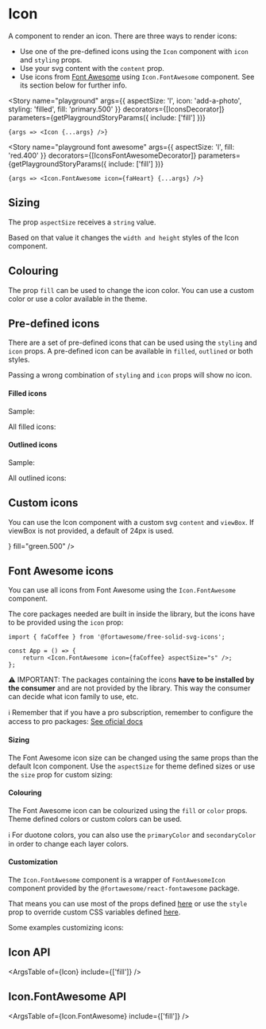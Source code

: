 


<Meta title="Components/Icon" component={Icon} />

# Icon

A component to render an icon. There are three ways to render icons:

- Use one of the pre-defined icons using the `Icon` component with `icon` and `styling` props.
- Use your svg content with the `content` prop.
- Use icons from [Font Awesome](https://fontawesome.com/icons) using `Icon.FontAwesome` component. See its section below for further info.

<Story
	name="playground"
	args={{
		aspectSize: 'l',
		icon: 'add-a-photo',
		styling: 'filled',
		fill: 'primary.500'
	}}
	decorators={[IconsDecorator]}
	parameters={getPlaygroundStoryParams({ include: ['fill'] })}
>
	{args => <Icon {...args} />}
</Story>

<Story
	name="playground font awesome"
	args={{
		aspectSize: 'l',
		fill: 'red.400'
	}}
	decorators={[IconsFontAwesomeDecorator]}
	parameters={getPlaygroundStoryParams({ include: ['fill'] })}
>
	{args => <Icon.FontAwesome icon={faHeart} {...args} />}
</Story>

## Sizing

The prop `aspectSize` receives a `string` value.

Based on that value it changes the `width and height` styles of the Icon component.

<Canvas>
	<Story name="s" decorators={[IconsDecorator]} parameters={getFixedStoryParams()}>
		<Icon aspectSize="s" icon="add-a-photo" styling="filled" />
	</Story>
	<Story name="m" decorators={[IconsDecorator]} parameters={getFixedStoryParams()}>
		<Icon aspectSize="m" icon="add-a-photo" styling="filled" />
	</Story>
	<Story name="l" decorators={[IconsDecorator]} parameters={getFixedStoryParams()}>
		<Icon aspectSize="l" icon="add-a-photo" styling="filled" />
	</Story>
	<Story name="xl" decorators={[IconsDecorator]} parameters={getFixedStoryParams()}>
		<Icon aspectSize="xl" icon="add-a-photo" styling="filled" />
	</Story>
</Canvas>

## Colouring

The prop `fill` can be used to change the icon color. You can use a custom color or use a color available in the theme.

<Canvas>
	<Story name="with theme color" decorators={[IconsDecorator]} parameters={getFixedStoryParams()}>
		<Icon fill="primary.500" icon="add-a-photo" styling="filled" />
	</Story>
	<Story name="with custom color" decorators={[IconsDecorator]} parameters={getFixedStoryParams()}>
		<Icon fill="#FFA500" icon="add-a-photo" styling="filled" />
	</Story>
</Canvas>

## Pre-defined icons

There are a set of pre-defined icons that can be used using the `styling` and `icon` props. A pre-defined icon can be available in `filled`, `outlined` or both styles.

Passing a wrong combination of `styling` and `icon` props will show no icon.

#### Filled icons

Sample:

<Canvas>
	<Story name="filled sample" decorators={[IconsDecorator]} parameters={getFixedStoryParams()}>
		<Icon aspectSize="m" icon="add-a-photo" styling="filled" />
	</Story>
</Canvas>

All filled icons:

<Canvas>
	<Story name="filled icons" story={filledIconsStory} parameters={getFixedStoryParams()} />
</Canvas>

#### Outlined icons

Sample:

<Canvas>
	<Story name="outlined sample" decorators={[IconsDecorator]} parameters={getFixedStoryParams()}>
		<Icon aspectSize="m" icon="add-a-photo" styling="outlined" />
	</Story>
</Canvas>

All outlined icons:

<Canvas>
	<Story name="outlined icons" story={outlinedIconsStory} parameters={getFixedStoryParams()} />
</Canvas>

## Custom icons

You can use the Icon component with a custom svg `content` and `viewBox`. If viewBox is not provided, a default of 24px is used.

<Canvas>
	<Story name="custom icon" decorators={[IconsDecorator]} parameters={getFixedStoryParams()}>
		<Icon
			aspectSize="m"
			icon="custom"
			content={
				<path d="M23,12l-2.44-2.79l0.34-3.69l-3.61-0.82L15.4,1.5L12,2.96L8.6,1.5L6.71,4.69L3.1,5.5L3.44,9.2L1,12l2.44,2.79l-0.34,3.7 l3.61,0.82L8.6,22.5l3.4-1.47l3.4,1.46l1.89-3.19l3.61-0.82l-0.34-3.69L23,12z M10.09,16.72l-3.8-3.81l1.48-1.48l2.32,2.33 l5.85-5.87l1.48,1.48L10.09,16.72z" />
			}
			fill="green.500"
		/>
	</Story>
</Canvas>

## Font Awesome icons

You can use all icons from Font Awesome using the `Icon.FontAwesome` component.

The core packages needed are built in inside the library, but the icons have to be provided using the `icon` prop:

```tsx
import { faCoffee } from '@fortawesome/free-solid-svg-icons';

const App = () => {
	return <Icon.FontAwesome icon={faCoffee} aspectSize="s" />;
};
```

⚠️ IMPORTANT: The packages containing the icons **have to be installed by the consumer** and are not provided by the library. This way the consumer can decide what icon family to use, etc.

ℹ️ Remember that if you have a pro subscription, remember to configure the access to pro packages: [See oficial docs](https://fontawesome.com/v6/docs/web/setup/packages#configure-access)

#### Sizing

The Font Awesome icon size can be changed using the same props than the default Icon component. Use the `aspectSize` for theme defined sizes or use the `size` prop for custom sizing:

<Canvas>
	<Story name="font awesome s" decorators={[IconsFontAwesomeDecorator]} parameters={getFixedStoryParams()}>
		<Icon.FontAwesome aspectSize="s" icon={faImage} />
	</Story>
	<Story name="font awesome m" decorators={[IconsFontAwesomeDecorator]} parameters={getFixedStoryParams()}>
		<Icon.FontAwesome aspectSize="m" icon={faImage} />
	</Story>
	<Story name="font awesome l" decorators={[IconsFontAwesomeDecorator]} parameters={getFixedStoryParams()}>
		<Icon.FontAwesome aspectSize="l" icon={faImage} />
	</Story>
	<Story name="font awesome xl" decorators={[IconsFontAwesomeDecorator]} parameters={getFixedStoryParams()}>
		<Icon.FontAwesome aspectSize="xl" icon={faImage} />
	</Story>
</Canvas>

#### Colouring

The Font Awesome icon can be colourized using the `fill` or `color` props. Theme defined colors or custom colors can be used.

<Canvas>
	<Story
		name="font awesome with theme color"
		decorators={[IconsFontAwesomeDecorator]}
		parameters={getFixedStoryParams()}
	>
		<Icon.FontAwesome fill="green.500" icon={faImage} />
	</Story>
	<Story
		name="font awesome with custom color"
		decorators={[IconsFontAwesomeDecorator]}
		parameters={getFixedStoryParams()}
	>
		<Icon.FontAwesome fill="#FFA500" icon={faImage} />
	</Story>
</Canvas>

ℹ️ For duotone colors, you can also use the `primaryColor` and `secondaryColor` in order to change each layer colors.

#### Customization

The `Icon.FontAwesome` component is a wrapper of `FontAwesomeIcon` component provided by the `@fortawesome/react-fontawesome` package.

That means you can use most of the props defined [here](https://fontawesome.com/v6/docs/web/use-with/react/style) or use the `style` prop to override custom CSS variables defined [here](https://fontawesome.com/v6/docs/web/style/style-cheatsheet).

Some examples customizing icons:

<Canvas>
	<Story name="font awesome rotation" decorators={[IconsFontAwesomeDecorator]} parameters={getFixedStoryParams()}>
		<Icon.FontAwesome fill="red.400" icon={faHeart} rotation={90} />
	</Story>
	<Story name="font awesome flip" decorators={[IconsFontAwesomeDecorator]} parameters={getFixedStoryParams()}>
		<Icon.FontAwesome fill="red.400" icon={faHeart} flip="vertical" />
	</Story>
	<Story name="font awesome beat animation" decorators={[IconsFontAwesomeDecorator]} parameters={getFixedStoryParams()}>
		<Icon.FontAwesome fill="red.400" icon={faHeart} beat />
	</Story>
	<Story
		name="font awesome bounce animation"
		decorators={[IconsFontAwesomeDecorator]}
		parameters={getFixedStoryParams()}
	>
		<Icon.FontAwesome fill="red.400" icon={faHeart} bounce />
	</Story>
	<Story name="font awesome fade animation" decorators={[IconsFontAwesomeDecorator]} parameters={getFixedStoryParams()}>
		<Icon.FontAwesome fill="red.400" icon={faHeart} fade />
	</Story>
	<Story
		name="font awesome shake animation"
		decorators={[IconsFontAwesomeDecorator]}
		parameters={getFixedStoryParams()}
	>
		<Icon.FontAwesome fill="red.400" icon={faHeart} shake />
	</Story>
	<Story name="font awesome spin animation" decorators={[IconsFontAwesomeDecorator]} parameters={getFixedStoryParams()}>
		<Icon.FontAwesome fill="red.400" icon={faHeart} spin />
	</Story>
	<Story name="font awesome with border" decorators={[IconsFontAwesomeDecorator]} parameters={getFixedStoryParams()}>
		<Icon.FontAwesome fill="red.400" icon={faHeart} border style={{ '--fa-border-color': '#FF6D6C' }} />
	</Story>
</Canvas>

## Icon API

<ArgsTable of={Icon} include={['fill']} />

## Icon.FontAwesome API

<ArgsTable of={Icon.FontAwesome} include={['fill']} />
